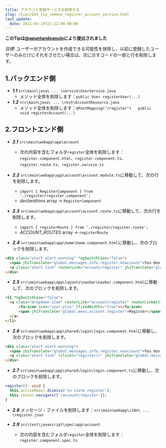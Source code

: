 ```yaml
---
title: アカウント登録サービスを削除する
slug: /tips/034_tip_remove_register_account_service.html
last_update:
  date: 2021-03-19T21:22:00-00:00
---
```


__このTipは[@apuntandoanulo](https://github.com/apuntandoanulo)により提出されました__

_目標:_ ユーザーがアカウントを作成できる可能性を排除し、以前に登録したユーザーのみだけにそれをさせたい場合は、次に示すコードの一部と行を削除します。


## 1.バックエンド側

* ___1.1___  `src\main\java\ ... \service\UserService.java`
  - メソッド全体を削除します：`public User registerUser(...)`
* ___1.2___ `src\main\java\ ... \rest\AccountResource.java`
  - メソッド全体を削除します：`@PostMapping("/register")   public void registerAccount(...)`

## 2.フロントエンド側

* ___2.1___ `src\main\webapp\app\account`
  - 次の内容を含むフォルダ`register`全体を削除します：`register.component.html`、`register.component.ts`、`register.route.ts`、`register.service.ts`

* ___2.2___ `src\main\webapp\app\account\account.module.ts`に移動して、次の行を削除します。
  - `import { RegisterComponent } from './register/register.component'; `
  - _declarations_ array -> `RegisterComponent`

* ___2.3___ `src\main\webapp\app\account\account.route.ts`に移動して、次の行を削除します。
  - `import { registerRoute } from './register/register.route'; `
  - _ACCOUNT_ROUTES_ array -> `registerRoute `

* ___2.4___ `src\main\webapp\app\home\home.component.html`に移動し、次のブロックを削除します。

```html
<div class="alert alert-warning" *ngSwitchCase="false">
  <span jhiTranslate="global.messages.info.register.noaccount">You don't have an account yet?</span>&nbsp;
  <a class="alert-link" routerLink="account/register" jhiTranslate="global.messages.info.register.link">Register a new account</a>
</div>
```

* ___2.5___ `src\main\webapp\app\layouts\navbar\navbar.component.html`に移動して、次のブロックを削除します。

```html
<li *ngSwitchCase="false">
  <a class="dropdown-item" routerLink="account/register" routerLinkActive="active" (click)="collapseNavbar()">
      <fa-icon icon="user-plus" [fixedWidth]="true"></fa-icon>
      <span jhiTranslate="global.menu.account.register">Register</span>
  </a>
</li>
```

* ___2.6___ `src\main\webapp\app\shared\login\login.component.html`に移動し、次のブロックを削除します。
```html
<div class="alert alert-warning">
  <span jhiTranslate="global.messages.info.register.noaccount">You don't have an account yet?</span>
  <a class="alert-link" (click)="register()" jhiTranslate="global.messages.info.register.link">Register a new account</a>
</div>
```

* ___2.7___ `src\main\webapp\app\shared\login\login.component.ts`に移動し、次のブロックを削除します。
```ts
register(): void {
  this.activeModal.dismiss('to state register');
  this.router.navigate(['/account/register']);
}
```

* ___2.8___ メッセージ・ファイルを削除します：`src\main\webapp\i18n\ ... \register.json`

* ___2.9___ `src\test\javascript\spec\app\account`
  - 次の内容を含むフォルダ`register`全体を削除します：`register.component.spec.ts`
